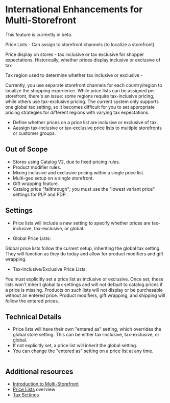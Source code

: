 # International Enhancements for Multi-Storefront

<Callout>
    This feature is currently in beta.
</Callout>

Price Lists - Can assign to storefront channels (to localize a storefront).

Price display on stores - tax inclusive or tax exclusive for shopper expectations. Historically, whether prices display inclusive or exclusive of tax 

Tax region used to determine whether tax inclusive or exclusive - 



Currently, you use separate storefront channels for each country/region to localize the shopping experience. While price lists can be assigned per storefront, there's an issue: some regions require tax-inclusive pricing, while others use tax-exclusive pricing. The current system only supports one global tax setting, so it becomes difficult for you to set appropriate pricing strategies for different regions with varying tax expectations.

- Define whether prices on a price list are inclusive or exclusive of tax.
- Aassign tax-inclusive or tax-exclusive price lists to multiple storefronts or customer groups.

## Out of Scope

- Stores using Catalog V2, due to fixed pricing rules.
- Product modifier rules.
- Mixing inclusive and exclusive pricing within a single price list.
- Multi-geo setup on a single storefront.
- Gift wrapping feature.
- Catalog price "fallthrough"; you must use the "lowest variant price" settings for PLP and PDP.

## Settings

- Price lists will include a new setting to specify whether prices are tax-inclusive, tax-exclusive, or global.

- Global Price Lists:

Global price lists follow the current setup, inheriting the global tax setting. They will function as they do today and allow for product modifiers and gift wrapping.

- Tax-Inclusive/Exclusive Price Lists:

You must explicitly set a price list as inclusive or exclusive. Once set, these lists won't inherit global tax settings and will not default to catalog prices if a price is missing. Products on such lists will not display or be purchasable without an entered price. Product modifiers, gift wrapping, and shipping will follow the entered prices.

## Technical Details

- Price lists will have their own "entered as" setting, which overrides the global store setting. This can be either tax-inclusive, tax-exclusive, or global.
- If not explicitly set, a price list will inherit the global setting.
- You can change the "entered as" setting on a price list at any time.

```

```


## Additional resources

- [Introduction to Multi-Storefront](/docs/storefront/multi-storefront)
- [Price Lists](/docs/store-operations/pricing/price-lists) overview
- [Tax Settings]()